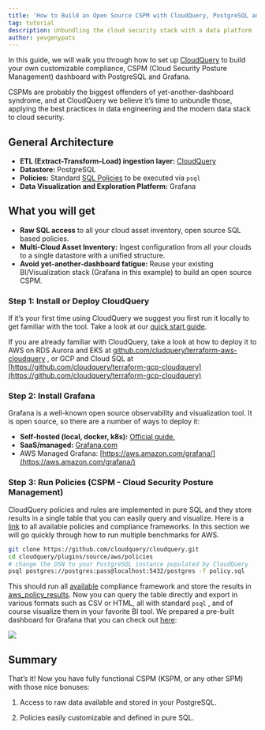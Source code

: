 ```yaml
---
title: 'How to Build an Open Source CSPM with CloudQuery, PostgreSQL and Grafana'
tag: tutorial
description: Unbundling the cloud security stack with a data platform
author: yevgenypats
---
```



<HowToGuideHeader/>

In this guide, we will walk you through how to set up [CloudQuery](https://github.com/cloudquery/cloudquery) to build your own customizable compliance, CSPM (Cloud Security Posture Management) dashboard with PostgreSQL and Grafana.

CSPMs are probably the biggest offenders of yet-another-dashboard syndrome, and at CloudQuery we believe it’s time to unbundle those, applying the best practices in data engineering and the modern data stack to cloud security.

## General Architecture

- **ETL (Extract-Transform-Load) ingestion layer:** [CloudQuery](https://github.com/cloudquery/cloudquery)
- **Datastore:** PostgreSQL
- **Policies:** Standard [SQL Policies](/docs/core-concepts/policies) to be executed via `psql`
- **Data Visualization and Exploration Platform:** Grafana

## What you will get

- **Raw SQL access** to all your cloud asset inventory, open source SQL based policies.
- **Multi-Cloud Asset Inventory:** Ingest configuration from all your clouds to a single datastore with a unified structure.
- **Avoid yet-another-dashboard fatigue:** Reuse your existing BI/Visualization stack (Grafana in this example) to build an open source CSPM.

### Step 1: **Install or Deploy CloudQuery**

If it’s your first time using CloudQuery we suggest you first run it locally to get familiar with the tool. Take a look at our [quick start guide](/docs/quickstart).

If you are already familiar with CloudQuery, take a look at how to deploy it to AWS on RDS Aurora and EKS at [github.com/cludquery/terraform-aws-cloudquery](https://github.com/cloudquery/terraform-aws-cloudquery) , or GCP and Cloud SQL at [https://github.com/cloudquery/terraform-gcp-cloudquery](https://github.com/cloudquery/terraform-gcp-cloudquery)

### Step 2: **Install Grafana**

Grafana is a well-known open source observability and visualization tool. It is open source, so there are a number of ways to deploy it:

- **Self-hosted (local, docker, k8s):** [Official guide.](https://grafana.com/docs/grafana/latest/setup-grafana/installation/)
- **SaaS/managed:** [Grafana.com](https://grafana.com/)
- AWS Managed Grafana: [https://aws.amazon.com/grafana/](https://aws.amazon.com/grafana/)

### Step 3: Run Policies (CSPM - Cloud Security Posture Management)

CloudQuery policies and rules are implemented in pure SQL and they store results in a single table that you can easily query and visualize. Here is a [link](/docs/core-concepts/policies) to all available policies and compliance frameworks. In this section we will go quickly through how to run multiple benchmarks for AWS.

```bash copy
git clone https://github.com/cloudquery/cloudquery.git
cd cloudquery/plugins/source/aws/policies
# change the DSN to your PostgreSQL instance populated by CloudQuery
psql postgres://postgres:pass@localhost:5432/postgres -f policy.sql
```

This should run all [available](/docs/plugins/sources/aws/policies) compliance framework and store the results in [aws_policy_results](/docs/plugins/sources/aws/policies). Now you can query the table directly and export in various formats such as CSV or HTML, all with standard `psql` , and of course visualize them in your favorite BI tool. We prepared a pre-built dashboard for Grafana that you can check out [here](https://github.com/cloudquery/cloudquery/tree/main/plugins/source/aws/dashboards):

![](/images/blog/open-source-cspm/image0.png)

## Summary

That’s it! Now you have fully functional CSPM (KSPM, or any other SPM) with those nice bonuses:

1. Access to raw data available and stored in your PostgreSQL.

2. Policies easily customizable and defined in pure SQL.

